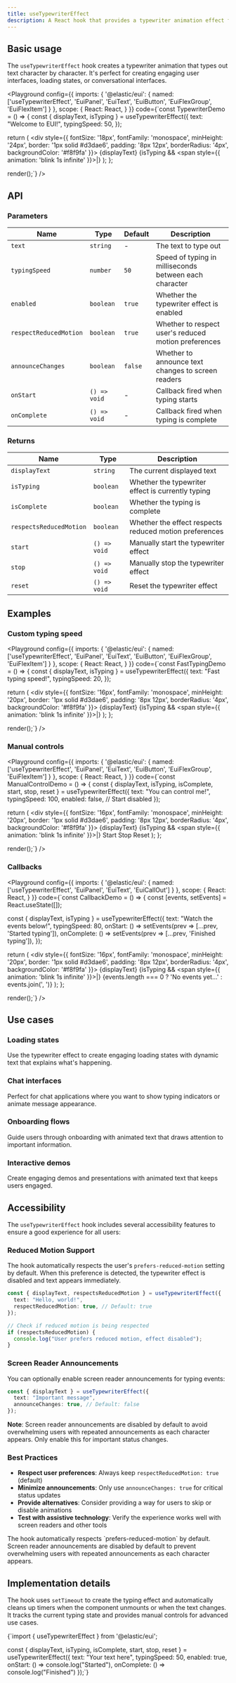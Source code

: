 ```yaml
---
title: useTypewriterEffect
description: A React hook that provides a typewriter animation effect for text display.
---
```



## Basic usage

The `useTypewriterEffect` hook creates a typewriter animation that types out text character by character. It's perfect for creating engaging user interfaces, loading states, or conversational interfaces.

<Playground
  config={{
    imports: {
      '@elastic/eui': {
        named: ['useTypewriterEffect', 'EuiPanel', 'EuiText', 'EuiButton', 'EuiFlexGroup', 'EuiFlexItem']
      }
    },
    scope: {
      React: React,
    }
  }}
  code={`const TypewriterDemo = () => {
  const { displayText, isTyping } = useTypewriterEffect({
    text: "Welcome to EUI!",
    typingSpeed: 50,
  });

  return (
    <EuiPanel paddingSize="l">
      <EuiText>
        <div style={{ 
          fontSize: '18px', 
          fontFamily: 'monospace',
          minHeight: '24px',
          border: '1px solid #d3dae6',
          padding: '8px 12px',
          borderRadius: '4px',
          backgroundColor: '#f8f9fa'
        }}>
          {displayText}
          {isTyping && <span style={{ animation: 'blink 1s infinite' }}>|</span>}
        </div>
      </EuiText>
    </EuiPanel>
  );
};

render(<TypewriterDemo />);`}
/>

## API

### Parameters

| Name | Type | Default | Description |
|------|------|---------|-------------|
| `text` | `string` | - | The text to type out |
| `typingSpeed` | `number` | `50` | Speed of typing in milliseconds between each character |
| `enabled` | `boolean` | `true` | Whether the typewriter effect is enabled |
| `respectReducedMotion` | `boolean` | `true` | Whether to respect user's reduced motion preferences |
| `announceChanges` | `boolean` | `false` | Whether to announce text changes to screen readers |
| `onStart` | `() => void` | - | Callback fired when typing starts |
| `onComplete` | `() => void` | - | Callback fired when typing is complete |

### Returns

| Name | Type | Description |
|------|------|-------------|
| `displayText` | `string` | The current displayed text |
| `isTyping` | `boolean` | Whether the typewriter effect is currently typing |
| `isComplete` | `boolean` | Whether the typing is complete |
| `respectsReducedMotion` | `boolean` | Whether the effect respects reduced motion preferences |
| `start` | `() => void` | Manually start the typewriter effect |
| `stop` | `() => void` | Manually stop the typewriter effect |
| `reset` | `() => void` | Reset the typewriter effect |

## Examples

### Custom typing speed

<Playground
  config={{
    imports: {
      '@elastic/eui': {
        named: ['useTypewriterEffect', 'EuiPanel', 'EuiText', 'EuiButton', 'EuiFlexGroup', 'EuiFlexItem']
      }
    },
    scope: {
      React: React,
    }
  }}
  code={`const FastTypingDemo = () => {
  const { displayText, isTyping } = useTypewriterEffect({
    text: "Fast typing speed!",
    typingSpeed: 20,
  });

  return (
    <EuiPanel paddingSize="l">
      <EuiText>
        <div style={{ 
          fontSize: '16px', 
          fontFamily: 'monospace',
          minHeight: '20px',
          border: '1px solid #d3dae6',
          padding: '8px 12px',
          borderRadius: '4px',
          backgroundColor: '#f8f9fa'
        }}>
          {displayText}
          {isTyping && <span style={{ animation: 'blink 1s infinite' }}>|</span>}
        </div>
      </EuiText>
    </EuiPanel>
  );
};

render(<FastTypingDemo />);`}
/>

### Manual controls

<Playground
  config={{
    imports: {
      '@elastic/eui': {
        named: ['useTypewriterEffect', 'EuiPanel', 'EuiText', 'EuiButton', 'EuiFlexGroup', 'EuiFlexItem']
      }
    },
    scope: {
      React: React,
    }
  }}
  code={`const ManualControlDemo = () => {
  const { displayText, isTyping, isComplete, start, stop, reset } = useTypewriterEffect({
    text: "You can control me!",
    typingSpeed: 100,
    enabled: false, // Start disabled
  });

  return (
    <EuiPanel paddingSize="l">
      <EuiFlexGroup direction="column" gutterSize="m">
        <EuiFlexItem>
          <EuiText>
            <div style={{ 
              fontSize: '16px', 
              fontFamily: 'monospace',
              minHeight: '20px',
              border: '1px solid #d3dae6',
              padding: '8px 12px',
              borderRadius: '4px',
              backgroundColor: '#f8f9fa'
            }}>
              {displayText}
              {isTyping && <span style={{ animation: 'blink 1s infinite' }}>|</span>}
            </div>
          </EuiText>
        </EuiFlexItem>
        <EuiFlexItem>
          <EuiFlexGroup gutterSize="s">
            <EuiFlexItem grow={false}>
              <EuiButton size="s" onClick={start} disabled={isTyping}>
                Start
              </EuiButton>
            </EuiFlexItem>
            <EuiFlexItem grow={false}>
              <EuiButton size="s" onClick={stop} disabled={!isTyping}>
                Stop
              </EuiButton>
            </EuiFlexItem>
            <EuiFlexItem grow={false}>
              <EuiButton size="s" onClick={reset}>
                Reset
              </EuiButton>
            </EuiFlexItem>
          </EuiFlexGroup>
        </EuiFlexItem>
      </EuiFlexGroup>
    </EuiPanel>
  );
};

render(<ManualControlDemo />);`}
/>

### Callbacks

<Playground
  config={{
    imports: {
      '@elastic/eui': {
        named: ['useTypewriterEffect', 'EuiPanel', 'EuiText', 'EuiCallOut']
      }
    },
    scope: {
      React: React,
    }
  }}
  code={`const CallbackDemo = () => {
  const [events, setEvents] = React.useState([]);
  
  const { displayText, isTyping } = useTypewriterEffect({
    text: "Watch the events below!",
    typingSpeed: 80,
    onStart: () => setEvents(prev => [...prev, 'Started typing']),
    onComplete: () => setEvents(prev => [...prev, 'Finished typing']),
  });

  return (
    <EuiPanel paddingSize="l">
      <EuiFlexGroup direction="column" gutterSize="m">
        <EuiFlexItem>
          <EuiText>
            <div style={{ 
              fontSize: '16px', 
              fontFamily: 'monospace',
              minHeight: '20px',
              border: '1px solid #d3dae6',
              padding: '8px 12px',
              borderRadius: '4px',
              backgroundColor: '#f8f9fa'
            }}>
              {displayText}
              {isTyping && <span style={{ animation: 'blink 1s infinite' }}>|</span>}
            </div>
          </EuiText>
        </EuiFlexItem>
        <EuiFlexItem>
          <EuiCallOut title="Events" color="primary">
            {events.length === 0 ? 'No events yet...' : events.join(', ')}
          </EuiCallOut>
        </EuiFlexItem>
      </EuiFlexGroup>
    </EuiPanel>
  );
};

render(<CallbackDemo />);`}
/>

## Use cases

### Loading states
Use the typewriter effect to create engaging loading states with dynamic text that explains what's happening.

### Chat interfaces
Perfect for chat applications where you want to show typing indicators or animate message appearance.

### Onboarding flows
Guide users through onboarding with animated text that draws attention to important information.

### Interactive demos
Create engaging demos and presentations with animated text that keeps users engaged.

## Accessibility

The `useTypewriterEffect` hook includes several accessibility features to ensure a good experience for all users:

### Reduced Motion Support

The hook automatically respects the user's `prefers-reduced-motion` setting by default. When this preference is detected, the typewriter effect is disabled and text appears immediately.

```typescript
const { displayText, respectsReducedMotion } = useTypewriterEffect({
  text: "Hello, world!",
  respectReducedMotion: true, // Default: true
});

// Check if reduced motion is being respected
if (respectsReducedMotion) {
  console.log("User prefers reduced motion, effect disabled");
}
```

### Screen Reader Announcements

You can optionally enable screen reader announcements for typing events:

```typescript
const { displayText } = useTypewriterEffect({
  text: "Important message",
  announceChanges: true, // Default: false
});
```

**Note**: Screen reader announcements are disabled by default to avoid overwhelming users with repeated announcements as each character appears. Only enable this for important status changes.

### Best Practices

- **Respect user preferences**: Always keep `respectReducedMotion: true` (default)
- **Minimize announcements**: Only use `announceChanges: true` for critical status updates
- **Provide alternatives**: Consider providing a way for users to skip or disable animations
- **Test with assistive technology**: Verify the experience works well with screen readers and other tools

<EuiCallOut title="Accessibility note" color="warning">
  The hook automatically respects `prefers-reduced-motion` by default. Screen reader announcements are disabled by default to prevent overwhelming users with repeated announcements as each character appears.
</EuiCallOut>

## Implementation details

The hook uses `setTimeout` to create the typing effect and automatically cleans up timers when the component unmounts or when the text changes. It tracks the current typing state and provides manual controls for advanced use cases.

<EuiCodeBlock language="typescript">
{`import { useTypewriterEffect } from '@elastic/eui';

const { displayText, isTyping, isComplete, start, stop, reset } = useTypewriterEffect({
  text: "Your text here",
  typingSpeed: 50,
  enabled: true,
  onStart: () => console.log("Started"),
  onComplete: () => console.log("Finished")
});`}
</EuiCodeBlock>
